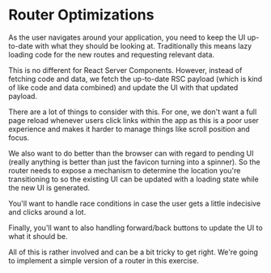 # Router Optimizations

As the user navigates around your application, you need to keep the UI
up-to-date with what they should be looking at. Traditionally this means lazy
loading code for the new routes and requesting relevant data.

This is no different for React Server Components. However, instead of fetching
code and data, we fetch the up-to-date RSC payload (which is kind of like code
and data combined) and update the UI with that updated payload.

There are a lot of things to consider with this. For one, we don't want a full
page reload whenever users click links within the app as this is a poor user
experience and makes it harder to manage things like scroll position and focus.

We also want to do better than the browser can with regard to pending UI (really
anything is better than just the favicon turning into a spinner). So the router
needs to expose a mechanism to determine the location you're transitioning to
so the existing UI can be updated with a loading state while the new UI is
generated.

You'll want to handle race conditions in case the user gets a little indecisive
and clicks around a lot.

Finally, you'll want to also handling forward/back buttons to update the UI
to what it should be.

All of this is rather involved and can be a bit tricky to get right. We're going
to implement a simple version of a router in this exercise.
